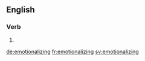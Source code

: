 ==English==

===Verb===
{{head|en}}

# {{present participle of|emotionalize}}

[[de:emotionalizing]]
[[fr:emotionalizing]]
[[sv:emotionalizing]]